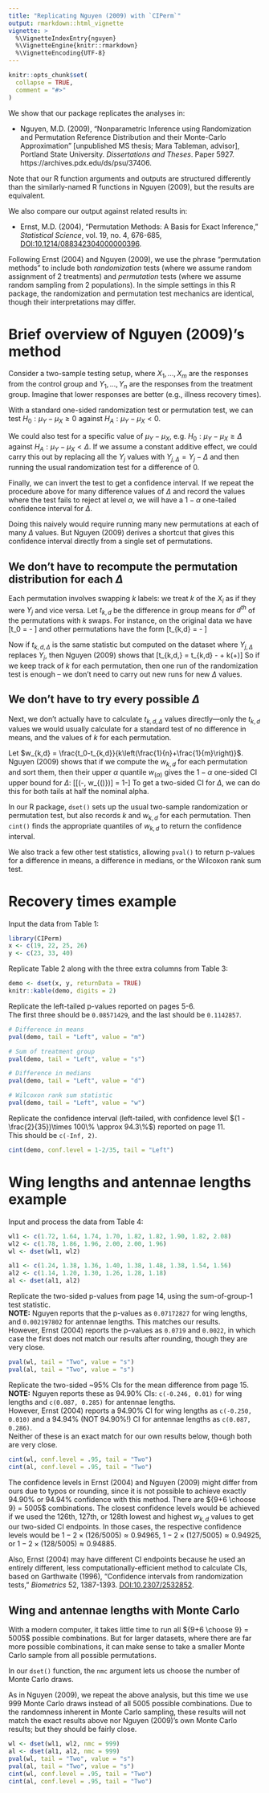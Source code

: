 ---
title: "Replicating Nguyen (2009) with `CIPerm`"
output: rmarkdown::html_vignette
vignette: >
  %\VignetteIndexEntry{nguyen}
  %\VignetteEngine{knitr::rmarkdown}
  %\VignetteEncoding{UTF-8}
---

```{r, include = FALSE}
knitr::opts_chunk$set(
  collapse = TRUE,
  comment = "#>"
)
```

We show that our package replicates the analyses in:

- Nguyen, M.D. (2009),
"Nonparametric Inference using Randomization and Permutation
Reference Distribution and their Monte-Carlo Approximation"
[unpublished MS thesis; Mara Tableman, advisor], Portland State University.
*Dissertations and Theses*. Paper 5927.
https://archives.pdx.edu/ds/psu/37406.

Note that our R function arguments and outputs are structured differently than the similarly-named R functions in Nguyen (2009), but the results are equivalent.

We also compare our output against related results in:

- Ernst, M.D. (2004),
"Permutation Methods: A Basis for Exact Inference,"
*Statistical Science*, vol. 19, no. 4, 676-685,
[DOI:10.1214/088342304000000396](https://doi.org/10.1214/088342304000000396).

Following Ernst (2004) and Nguyen (2009), we use the phrase "permutation methods"
to include both *randomization* tests
(where we assume random assignment of 2 treatments)
and *permutation* tests
(where we assume random sampling from 2 populations).
In the simple settings in this R package,
the randomization and permutation test mechanics are identical,
though their interpretations may differ.


# Brief overview of Nguyen (2009)'s method

Consider a two-sample testing setup,
where $X_1, \ldots, X_m$ are the responses from the control group
and $Y_1, \ldots, Y_n$ are the responses from the treatment group.
Imagine that lower responses are better (e.g., illness recovery times).

With a standard one-sided randomization test or permutation test,
we can test $H_0: \mu_Y - \mu_X \geq 0$ against $H_A: \mu_Y - \mu_X < 0$.

We could also test for a specific value of $\mu_Y - \mu_X$, e.g.
$H_0: \mu_Y - \mu_X \geq \Delta$ against $H_A: \mu_Y - \mu_X < \Delta$.
If we assume a constant additive effect,
we could carry this out by replacing all the $Y_j$ values with $Y_{j,\Delta} = Y_j-\Delta$
and then running the usual randomization test for a difference of 0.

Finally, we can invert the test to get a confidence interval.
If we repeat the procedure above for many difference values of $\Delta$
and record the values where the test fails to reject at level $\alpha$,
we will have a $1-\alpha$ one-tailed confidence interval for $\Delta$.

Doing this naively would require running many new permutations at each of many $\Delta$ values.
But Nguyen (2009) derives a shortcut that gives this confidence interval directly from a single set of permutations.

## We don't have to recompute the permutation distribution for each $\Delta$

Each permutation involves swapping $k$ labels: we treat $k$ of the $X_i$ as if they were $Y_j$ and vice versa.
Let $t_{k,d}$ be the difference in group means for $d^{th}$ of the permutations with $k$ swaps. For instance, on the original data we have
\[t_0 = \frac{\sum_{j=1}^n Y_j}{n} - \frac{\sum_{i=1}^m X_i}{m}\]
and other permutations have the form
\[t_{k,d} = \frac{\sum_{i=1}^k X_i + \sum_{j=k+1}^n Y_j}{n} - \frac{\sum_{j=1}^k Y_j + \sum_{i=k+1}^m X_i}{m}\]

Now if $t_{k,d,\Delta}$ is the same statistic but computed on the dataset where $Y_{j,\Delta}$ replaces $Y_j$, then Nguyen (2009) shows that
\[t_{k,d,\Delta} = t_{k,d} - \Delta + k\left(\frac{1}{n}+\frac{1}{m}\right)\Delta\]
So if we keep track of $k$ for each permutation, then one run of the randomization test is enough -- we don't need to carry out new runs for new $\Delta$ values.


## We don't have to try every possible $\Delta$

Next, we don't actually have to calculate $t_{k,d,\Delta}$ values directly---only the $t_{k,d}$ values we would usually calculate for a standard test of no difference in means, and the values of $k$ for each permutation.

Let $w_{k,d} = \frac{t_0-t_{k,d}}{k\left(\frac{1}{n}+\frac{1}{m}\right)}$.
Nguyen (2009) shows that if we compute the $w_{k,d}$ for each permutation and sort them,
then their upper $\alpha$ quantile $w_{(\alpha)}$ gives the $1-\alpha$ one-sided CI upper bound for $\Delta$:
\[\hat{P}[\Delta \in (-\infty, w_{(\alpha)})] = 1-\alpha\]
To get a two-sided CI for $\Delta$, we can do this for both tails at half the nominal alpha.

In our R package, `dset()` sets up the usual two-sample randomization or permutation test,
but also records $k$ and $w_{k,d}$ for each permutation.
Then `cint()` finds the appropriate quantiles of $w_{k,d}$ to return the confidence interval.

We also track a few other test statistics, allowing `pval()` to return p-values
for a difference in means, a difference in medians, or the Wilcoxon rank sum test.

# Recovery times example

Input the data from Table 1:

```{r setup1}
library(CIPerm)
x <- c(19, 22, 25, 26)
y <- c(23, 33, 40)
```

Replicate Table 2 along with the three extra columns from Table 3:

```{r table2}
demo <- dset(x, y, returnData = TRUE)
knitr::kable(demo, digits = 2)
```

Replicate the left-tailed p-values reported on pages 5-6.  
The first three should be `0.08571429`, and the last should be `0.1142857`.

```{r pvals.p6}
# Difference in means
pval(demo, tail = "Left", value = "m")

# Sum of treatment group
pval(demo, tail = "Left", value = "s")

# Difference in medians
pval(demo, tail = "Left", value = "d")

# Wilcoxon rank sum statistic
pval(demo, tail = "Left", value = "w")
```

Replicate the confidence interval (left-tailed, with confidence level $(1 - \frac{2}{35})\times 100\% \approx 94.3\%$) reported on page 11.  
This should be `c(-Inf, 2)`.

```{r cint.p11}
cint(demo, conf.level = 1-2/35, tail = "Left")
```



# Wing lengths and antennae lengths example

Input and process the data from Table 4:

```{r setup2}
wl1 <- c(1.72, 1.64, 1.74, 1.70, 1.82, 1.82, 1.90, 1.82, 2.08)
wl2 <- c(1.78, 1.86, 1.96, 2.00, 2.00, 1.96)
wl <- dset(wl1, wl2)

al1 <- c(1.24, 1.38, 1.36, 1.40, 1.38, 1.48, 1.38, 1.54, 1.56)
al2 <- c(1.14, 1.20, 1.30, 1.26, 1.28, 1.18)
al <- dset(al1, al2)
```

Replicate the two-sided p-values from page 14, using the sum-of-group-1 test statistic.  
**NOTE:** Nguyen reports that the p-values as `0.07172827` for wing lengths, and `0.002197802` for antennae lengths. This matches our results.  
However, Ernst (2004) reports the p-values as `0.0719` and `0.0022`, in which case the first does not match our results after rounding, though they are very close.

```{r pvals.p14}
pval(wl, tail = "Two", value = "s")
pval(al, tail = "Two", value = "s")
```

Replicate the two-sided ~95\% CIs for the mean difference from page 15.  
**NOTE:** Nguyen reports these as 94.90\% CIs: `c(-0.246, 0.01)` for wing lengths and `c(0.087, 0.285)` for antennae lengths.  
However, Ernst (2004) reports a 94.90\% CI for wing lengths as `c(-0.250, 0.010)` and a 94.94\% (NOT 94.90\%!) CI for antennae lengths as `c(0.087, 0.286)`.  
Neither of these is an exact match for our own results below, though both are very close.

```{r cint.p15}
cint(wl, conf.level = .95, tail = "Two")
cint(al, conf.level = .95, tail = "Two")
```

The confidence levels in Ernst (2004) and Nguyen (2009) might differ from ours due to typos or rounding, since it is not possible to achieve exactly 94.90\% or 94.94\% confidence with this method. There are ${9+6 \choose 9} = 5005$ combinations. The closest confidence levels would be achieved if we used the 126th, 127th, or 128th lowest and highest $w_{k,d}$ values to get our two-sided CI endpoints. In those cases, the respective confidence levels would be $1-2\times(126/5005)\approx 0.94965$,
$1-2\times(127/5005)\approx 0.94925$, or
$1-2\times(128/5005)\approx 0.94885$.

Also, Ernst (2004) may have different CI endpoints because he used an entirely different, less computationally-efficient method to calculate CIs, based on Garthwaite (1996), "Confidence intervals from randomization tests," *Biometrics* 52, 1387-1393. [DOI:10.2307/2532852](https://doi.org/10.2307/2532852).



## Wing and antennae lengths with Monte Carlo

With a modern computer, it takes little time to run all
${9+6 \choose 9} = 5005$ possible combinations.
But for larger datasets, where there are far more possible combinations,
it can make sense to take a smaller Monte Carlo sample from all possible permutations.

In our `dset()` function, the `nmc` argument lets us choose the number of Monte Carlo draws.

As in Nguyen (2009), we repeat the above analysis, but 
this time we use 999 Monte Carlo draws instead of all 5005 possible combinations.
Due to the randomness inherent in Monte Carlo sampling,
these results will not match the exact results above
nor Nguyen (2009)'s own Monte Carlo results;
but they should be fairly close.

```{r montecarlo}
wl <- dset(wl1, wl2, nmc = 999)
al <- dset(al1, al2, nmc = 999)
pval(wl, tail = "Two", value = "s")
pval(al, tail = "Two", value = "s")
cint(wl, conf.level = .95, tail = "Two")
cint(al, conf.level = .95, tail = "Two")
```
